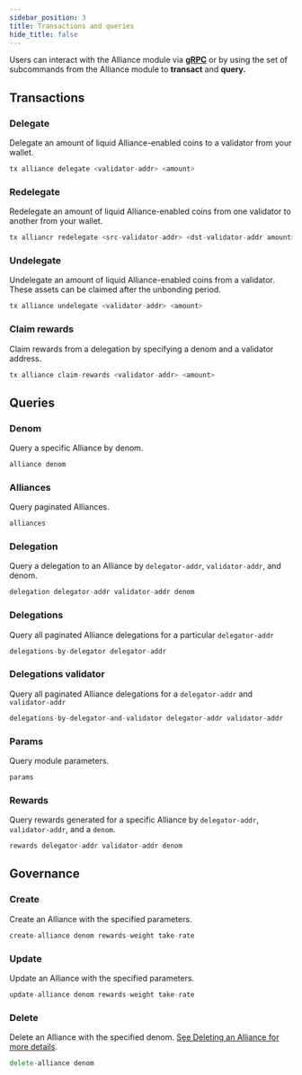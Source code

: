 ```yaml
---
sidebar_position: 3
title: Transactions and queries
hide_title: false
---
```


Users can interact with the Alliance module via **[gRPC](https://github.com/terra-money/alliance/blob/main/docs/static/openapi.yml)** or by using the set of subcommands from the Alliance module to **transact** and **query.** 

## Transactions


### Delegate

Delegate an amount of liquid Alliance-enabled coins to a validator from your wallet.


```go Tx
tx alliance delegate <validator-addr> <amount>
```

### Redelegate

Redelegate an amount of liquid Alliance-enabled coins from one validator to another from your wallet.

```go Tx
tx alliancr redelegate <src-validator-addr> <dst-validator-addr amount>
```

### Undelegate


Undelegate an amount of liquid Alliance-enabled coins from a validator. These assets can be claimed after the unbonding period.

```go Tx
tx alliance undelegate <validator-addr> <amount>
```

### Claim rewards

Claim rewards from a delegation by specifying a denom and a validator address.

```go Tx
tx alliance claim-rewards <validator-addr> <amount>
```


## Queries 

### Denom

Query a specific Alliance by denom.

```go Query
alliance denom
```

### Alliances

Query paginated Alliances.

```go Query
alliances
```

### Delegation

Query a delegation to an Alliance by `delegator-addr`, `validator-addr`, and denom.

```go Query
delegation delegator-addr validator-addr denom
```

### Delegations

Query all paginated Alliance delegations for a particular `delegator-addr`

```go Query
delegations-by-delegator delegator-addr
```

### Delegations validator

Query all paginated Alliance delegations for a `delegator-addr` and `validator-addr`

```go Query
delegations-by-delegator-and-validator delegator-addr validator-addr
```

### Params

Query module parameters.

```go Query
params
```

### Rewards

Query rewards generated for a specific Alliance by `delegator-addr`, `validator-addr`, and a `denom`.

```go Query
rewards delegator-addr validator-addr denom
```

## Governance

### Create

Create an Alliance with the specified parameters.

```go Governance
create-alliance denom rewards-weight take-rate
```

### Update

Update an Alliance with the specified parameters.

```go Governance
update-alliance denom rewards-weight take-rate
```

### Delete

Delete an Alliance with the specified denom. [See Deleting an Alliance for more details](../guides/create.mdx#delete-an-alliance).

```go Governance
delete-alliance denom
```